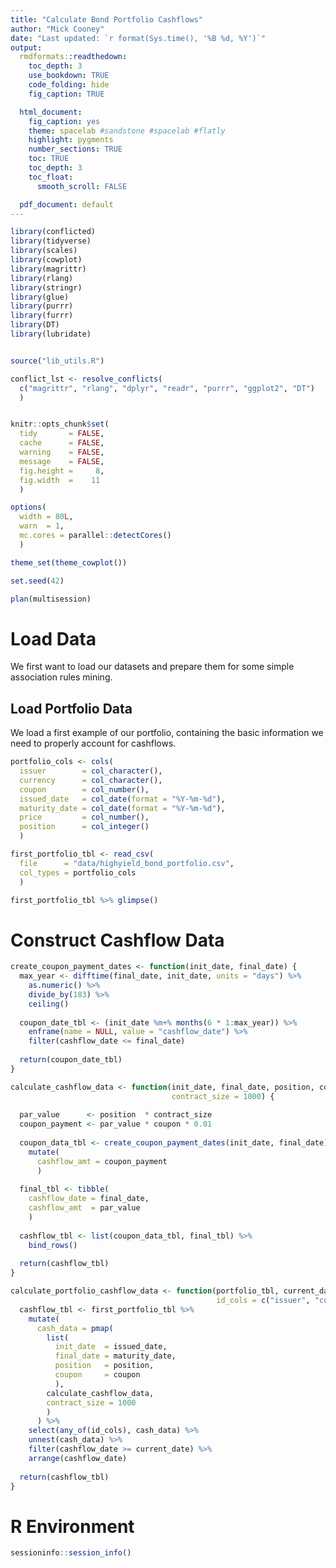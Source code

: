 ```yaml
---
title: "Calculate Bond Portfolio Cashflows"
author: "Mick Cooney"
date: "Last updated: `r format(Sys.time(), '%B %d, %Y')`"
output:
  rmdformats::readthedown:
    toc_depth: 3
    use_bookdown: TRUE
    code_folding: hide
    fig_caption: TRUE

  html_document:
    fig_caption: yes
    theme: spacelab #sandstone #spacelab #flatly
    highlight: pygments
    number_sections: TRUE
    toc: TRUE
    toc_depth: 3
    toc_float:
      smooth_scroll: FALSE

  pdf_document: default
---
```



```r
library(conflicted)
library(tidyverse)
library(scales)
library(cowplot)
library(magrittr)
library(rlang)
library(stringr)
library(glue)
library(purrr)
library(furrr)
library(DT)
library(lubridate)


source("lib_utils.R")

conflict_lst <- resolve_conflicts(
  c("magrittr", "rlang", "dplyr", "readr", "purrr", "ggplot2", "DT")
  )


knitr::opts_chunk$set(
  tidy       = FALSE,
  cache      = FALSE,
  warning    = FALSE,
  message    = FALSE,
  fig.height =     8,
  fig.width  =    11
  )

options(
  width = 80L,
  warn  = 1,
  mc.cores = parallel::detectCores()
  )

theme_set(theme_cowplot())

set.seed(42)

plan(multisession)
```


# Load Data

We first want to load our datasets and prepare them for some simple association
rules mining.

## Load Portfolio Data

We load a first example of our portfolio, containing the basic information we
need to properly account for cashflows.

```r
portfolio_cols <- cols(
  issuer        = col_character(),
  currency      = col_character(),
  coupon        = col_number(),
  issued_date   = col_date(format = "%Y-%m-%d"),
  maturity_date = col_date(format = "%Y-%m-%d"),
  price         = col_number(),
  position      = col_integer()
  )

first_portfolio_tbl <- read_csv(
  file      = "data/highyield_bond_portfolio.csv",
  col_types = portfolio_cols
  )

first_portfolio_tbl %>% glimpse()
```



# Construct Cashflow Data

```r
create_coupon_payment_dates <- function(init_date, final_date) {
  max_year <- difftime(final_date, init_date, units = "days") %>%
    as.numeric() %>%
    divide_by(183) %>%
    ceiling()
  
  coupon_date_tbl <- (init_date %m+% months(6 * 1:max_year)) %>%
    enframe(name = NULL, value = "cashflow_date") %>%
    filter(cashflow_date <= final_date)
  
  return(coupon_date_tbl)
}
```


```r
calculate_cashflow_data <- function(init_date, final_date, position, coupon,
                                    contract_size = 1000) {
  
  par_value      <- position  * contract_size
  coupon_payment <- par_value * coupon * 0.01
  
  coupon_data_tbl <- create_coupon_payment_dates(init_date, final_date) %>%
    mutate(
      cashflow_amt = coupon_payment
      )
  
  final_tbl <- tibble(
    cashflow_date = final_date,
    cashflow_amt  = par_value
    )
  
  cashflow_tbl <- list(coupon_data_tbl, final_tbl) %>%
    bind_rows()
  
  return(cashflow_tbl)
}
```


```r
calculate_portfolio_cashflow_data <- function(portfolio_tbl, current_date,
                                              id_cols = c("issuer", "currency")) {
  cashflow_tbl <- first_portfolio_tbl %>%
    mutate(
      cash_data = pmap(
        list(
          init_date  = issued_date,
          final_date = maturity_date,
          position   = position,
          coupon     = coupon
          ),
        calculate_cashflow_data,
        contract_size = 1000
        )
      ) %>%
    select(any_of(id_cols), cash_data) %>%
    unnest(cash_data) %>%
    filter(cashflow_date >= current_date) %>%
    arrange(cashflow_date)
  
  return(cashflow_tbl)
}
```


# R Environment
 
```r
sessioninfo::session_info()
```
